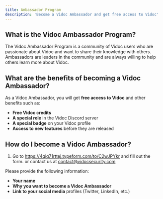 ```yaml
---
title: Ambassador Program
description: 'Become a Vidoc Ambassador and get free access to Vidoc'
---
```


## What is the Vidoc Ambassador Program?

The Vidoc Ambassador Program is a community of Vidoc users who are passionate about Vidoc and want to share their knowledge with others. Ambassadors are leaders in the community and are always willing to help others learn more about Vidoc.

## What are the benefits of becoming a Vidoc Ambassador?

As a Vidoc Ambassador, you will get **free access to Vidoc** and other benefits such as:
- **Free Vidoc credits**
- **A special role** in the Vidoc Discord server
- **A special badge** on your Vidoc profile
- **Access to new features** before they are released

## How do I become a Vidoc Ambassador?

1. Go to https://4qiq71rttej.typeform.com/to/C2wJPYkr and fill out the form. or contact us at [contact@vidocsecurity.com](mailto:contact@vidocsecurity.com)

Please provide the following information:
- **Your name**
- **Why you want to become a Vidoc Ambassador**
- **Link to your social media** profiles (Twitter, LinkedIn, etc.)